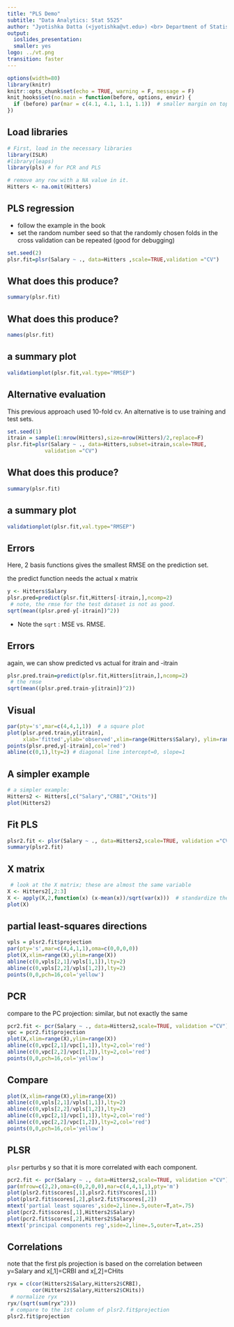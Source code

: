 ```yaml
---
title: "PLS Demo"
subtitle: "Data Analytics: Stat 5525"
author: "Jyotishka Datta (<jyotishka@vt.edu>) <br> Department of Statistics, Virginia Tech"
output: 
  ioslides_presentation:
  smaller: yes
logo: ../vt.png
transition: faster
---
```

  
```r
options(width=80)
library(knitr)
knitr::opts_chunk$set(echo = TRUE, warning = F, message = F)
knit_hooks$set(no.main = function(before, options, envir) {
  if (before) par(mar = c(4.1, 4.1, 1.1, 1.1))  # smaller margin on top
})
```

## Load libraries 

```r
# First, load in the necessary libraries
library(ISLR)
#library(leaps)
library(pls) # for PCR and PLS

# remove any row with a NA value in it.
Hitters <- na.omit(Hitters)
```


<!-- ## Take a smaller data frame  -->

<!-- ```{r} -->
<!-- # take a smaller piece of this dataframe for now. -->
<!-- smallData=FALSE -->
<!-- if(smallData) Hitters <- Hitters[,c(1:10,19)] -->
<!-- Pvar = ncol(Hitters) -->
<!-- ``` -->

<!-- You can turn `smallData = FALSE` to turn this off.  -->


## PLS regression

- follow the example in the book
- set the random number seed so that the randomly chosen folds in the cross validation can be repeated (good for debugging)

```r
set.seed(2)
plsr.fit=plsr(Salary ~ ., data=Hitters ,scale=TRUE,validation ="CV")
```


## What does this produce?

```R
summary(plsr.fit)
```

## What does this produce?

```R
names(plsr.fit)
```

## a summary plot

```R
validationplot(plsr.fit,val.type="RMSEP")
```

## Alternative evaluation

This previous approach used 10-fold cv.  An alternative is to use training and test sets.

```R
set.seed(1)
itrain = sample(1:nrow(Hitters),size=nrow(Hitters)/2,replace=F)
plsr.fit=plsr(Salary ~ ., data=Hitters,subset=itrain,scale=TRUE,
            validation ="CV")
```

## What does this produce?

```R
summary(plsr.fit)
```

## a summary plot

```R
validationplot(plsr.fit,val.type="RMSEP")
```

## Errors

Here, 2 basis functions gives the smallest RMSE on the prediction set.

the predict function needs the actual x matrix

```R
y <- Hitters$Salary
plsr.pred=predict(plsr.fit,Hitters[-itrain,],ncomp=2) 
 # note, the rmse for the test dataset is not as good.
sqrt(mean((plsr.pred-y[-itrain])^2))
```

- Note the `sqrt` : MSE vs. RMSE.

## Errors

again, we can show predicted vs actual for itrain and -itrain

```R
plsr.pred.train=predict(plsr.fit,Hitters[itrain,],ncomp=2) 
 # the rmse
sqrt(mean((plsr.pred.train-y[itrain])^2))
```

## Visual {.smaller}

```r
par(pty='s',mar=c(4,4,1,1))  # a square plot
plot(plsr.pred.train,y[itrain],
     xlab='fitted',ylab='observed',xlim=range(Hitters$Salary), ylim=range(Hitters$Salary),col='blue')
points(plsr.pred,y[-itrain],col='red')
abline(c(0,1),lty=2) # diagonal line intercept=0, slope=1
```

## A simpler example 

```r
# a simpler example:
Hitters2 <- Hitters[,c("Salary","CRBI","CHits")]
plot(Hitters2)
```

## Fit PLS {.smaller}

```r
plsr2.fit <- plsr(Salary ~ ., data=Hitters2,scale=TRUE, validation ="CV")
summary(plsr2.fit)
```

## X matrix 

```R
 # look at the X matrix; these are almost the same variable
X <- Hitters2[,2:3]
X <- apply(X,2,function(x) (x-mean(x))/sqrt(var(x)))  # standardize the columns of X
plot(X)
```

## partial least-squares directions {.smaller}

```r
vpls = plsr2.fit$projection
par(pty='s',mar=c(4,4,1,1),oma=c(0,0,0,0))
plot(X,xlim=range(X),ylim=range(X))
abline(c(0,vpls[2,1]/vpls[1,1]),lty=2)
abline(c(0,vpls[2,2]/vpls[1,2]),lty=2)
points(0,0,pch=16,col='yellow')
```


## PCR {.smaller}
compare to the PC projection: similar, but not exactly the same

```r
pcr2.fit <- pcr(Salary ~ ., data=Hitters2,scale=TRUE, validation ="CV")
vpc = pcr2.fit$projection
plot(X,xlim=range(X),ylim=range(X))
abline(c(0,vpc[2,1]/vpc[1,1]),lty=2,col='red')
abline(c(0,vpc[2,2]/vpc[1,2]),lty=2,col='red')
points(0,0,pch=16,col='yellow')
```

## Compare {.smaller}

```r
plot(X,xlim=range(X),ylim=range(X))
abline(c(0,vpls[2,1]/vpls[1,1]),lty=2)
abline(c(0,vpls[2,2]/vpls[1,2]),lty=2)
abline(c(0,vpc[2,1]/vpc[1,1]),lty=2,col='red')
abline(c(0,vpc[2,2]/vpc[1,2]),lty=2,col='red')
points(0,0,pch=16,col='yellow')
```

## PLSR {.smaller}

`plsr` perturbs y so that it is more correlated with each component.

```R
pcr2.fit <- pcr(Salary ~ ., data=Hitters2,scale=TRUE, validation ="CV")
par(mfrow=c(2,2),oma=c(0,2,0,0),mar=c(4,4,1,1),pty='m')
plot(plsr2.fit$scores[,1],plsr2.fit$Yscores[,1])
plot(plsr2.fit$scores[,2],plsr2.fit$Yscores[,2])
mtext('partial least squares',side=2,line=.5,outer=T,at=.75)
plot(pcr2.fit$scores[,1],Hitters2$Salary)
plot(pcr2.fit$scores[,2],Hitters2$Salary)
mtext('principal components reg',side=2,line=.5,outer=T,at=.25)
```


## Correlations {.smaller}

note that the first pls projection is based on the correlation between y=Salary and x[,1]=CRBI and x[,2]=CHits

```r
ryx = c(cor(Hitters2$Salary,Hitters2$CRBI),
        cor(Hitters2$Salary,Hitters2$CHits))
 # normalize ryx
ryx/(sqrt(sum(ryx^2)))
 # compare to the 1st column of plsr2.fit$projection
plsr2.fit$projection
```


